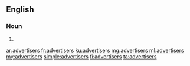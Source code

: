==English==

===Noun===
{{head|en|noun plural form}}

# {{plural of|advertiser|lang=en}}

[[ar:advertisers]]
[[fr:advertisers]]
[[ku:advertisers]]
[[mg:advertisers]]
[[ml:advertisers]]
[[my:advertisers]]
[[simple:advertisers]]
[[fi:advertisers]]
[[ta:advertisers]]